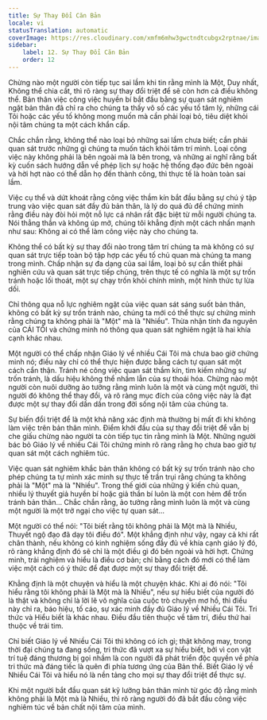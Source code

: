 ```yaml
---
title: Sự Thay Đổi Căn Bản
locale: vi
statusTranslation: automatic
coverImage: https://res.cloudinary.com/xmfm6mhw3gwctndtcubgx2rptnae/image/upload/v1740468922/small_cover_tratado_de_psicologia_revolucionaria_a4c0dca4e0.webp
sidebar:
    label: 12. Sự Thay Đổi Căn Bản
    order: 12
---
```

Chừng nào một người còn tiếp tục sai lầm khi tin rằng mình là Một, Duy nhất, Không thể chia cắt, thì rõ ràng sự thay đổi triệt để sẽ còn hơn cả điều không thể. Bản thân việc công việc huyền bí bắt đầu bằng sự quan sát nghiêm ngặt bản thân đã chỉ ra cho chúng ta thấy vô số các yếu tố tâm lý, những cái Tôi hoặc các yếu tố không mong muốn mà cần phải loại bỏ, tiêu diệt khỏi nội tâm chúng ta một cách khẩn cấp.

Chắc chắn rằng, không thể nào loại bỏ những sai lầm chưa biết; cần phải quan sát trước những gì chúng ta muốn tách khỏi tâm trí mình. Loại công việc này không phải là bên ngoài mà là bên trong, và những ai nghĩ rằng bất kỳ cuốn sách hướng dẫn về phép lịch sự hoặc hệ thống đạo đức bên ngoài và hời hợt nào có thể dẫn họ đến thành công, thì thực tế là hoàn toàn sai lầm.

Việc cụ thể và dứt khoát rằng công việc thầm kín bắt đầu bằng sự chú ý tập trung vào việc quan sát đầy đủ bản thân, là lý do quá đủ để chứng minh rằng điều này đòi hỏi một nỗ lực cá nhân rất đặc biệt từ mỗi người chúng ta. Nói thẳng thắn và không úp mở, chúng tôi khẳng định một cách nhấn mạnh như sau: Không ai có thể làm công việc này cho chúng ta.

Không thể có bất kỳ sự thay đổi nào trong tâm trí chúng ta mà không có sự quan sát trực tiếp toàn bộ tập hợp các yếu tố chủ quan mà chúng ta mang trong mình. Chấp nhận sự đa dạng của sai lầm, loại bỏ sự cần thiết phải nghiên cứu và quan sát trực tiếp chúng, trên thực tế có nghĩa là một sự trốn tránh hoặc lối thoát, một sự chạy trốn khỏi chính mình, một hình thức tự lừa dối.

Chỉ thông qua nỗ lực nghiêm ngặt của việc quan sát sáng suốt bản thân, không có bất kỳ sự trốn tránh nào, chúng ta mới có thể thực sự chứng minh rằng chúng ta không phải là "Một" mà là "Nhiều". Thừa nhận tính đa nguyên của CÁI TÔI và chứng minh nó thông qua quan sát nghiêm ngặt là hai khía cạnh khác nhau.

Một người có thể chấp nhận Giáo lý về nhiều Cái Tôi mà chưa bao giờ chứng minh nó; điều này chỉ có thể thực hiện được bằng cách tự quan sát một cách cẩn thận. Tránh né công việc quan sát thầm kín, tìm kiếm những sự trốn tránh, là dấu hiệu không thể nhầm lẫn của sự thoái hóa. Chừng nào một người còn nuôi dưỡng ảo tưởng rằng mình luôn là một và cùng một người, thì người đó không thể thay đổi, và rõ ràng mục đích của công việc này là đạt được một sự thay đổi dần dần trong đời sống nội tâm của chúng ta.

Sự biến đổi triệt để là một khả năng xác định mà thường bị mất đi khi không làm việc trên bản thân mình. Điểm khởi đầu của sự thay đổi triệt để vẫn bị che giấu chừng nào người ta còn tiếp tục tin rằng mình là Một. Những người bác bỏ Giáo lý về nhiều Cái Tôi chứng minh rõ ràng rằng họ chưa bao giờ tự quan sát một cách nghiêm túc.

Việc quan sát nghiêm khắc bản thân không có bất kỳ sự trốn tránh nào cho phép chúng ta tự mình xác minh sự thực tế trần trụi rằng chúng ta không phải là "Một" mà là "Nhiều". Trong thế giới của những ý kiến chủ quan, nhiều lý thuyết giả huyền bí hoặc giả thần bí luôn là một con hẻm để trốn tránh bản thân... Chắc chắn rằng, ảo tưởng rằng mình luôn là một và cùng một người là một trở ngại cho việc tự quan sát...

Một người có thể nói: "Tôi biết rằng tôi không phải là Một mà là Nhiều, Thuyết ngộ đạo đã dạy tôi điều đó". Một khẳng định như vậy, ngay cả khi rất chân thành, nếu không có kinh nghiệm sống đầy đủ về khía cạnh giáo lý đó, rõ ràng khẳng định đó sẽ chỉ là một điều gì đó bên ngoài và hời hợt. Chứng minh, trải nghiệm và hiểu là điều cơ bản; chỉ bằng cách đó mới có thể làm việc một cách có ý thức để đạt được một sự thay đổi triệt để.

Khẳng định là một chuyện và hiểu là một chuyện khác. Khi ai đó nói: "Tôi hiểu rằng tôi không phải là Một mà là Nhiều", nếu sự hiểu biết của người đó là thật và không chỉ là lời lẽ vô nghĩa của cuộc trò chuyện mơ hồ, thì điều này chỉ ra, báo hiệu, tố cáo, sự xác minh đầy đủ Giáo lý về Nhiều Cái Tôi. Tri thức và Hiểu biết là khác nhau. Điều đầu tiên thuộc về tâm trí, điều thứ hai thuộc về trái tim.

Chỉ biết Giáo lý về Nhiều Cái Tôi thì không có ích gì; thật không may, trong thời đại chúng ta đang sống, tri thức đã vượt xa sự hiểu biết, bởi vì con vật trí tuệ đáng thương bị gọi nhầm là con người đã phát triển độc quyền về phía tri thức mà đáng tiếc là quên đi phía tương ứng của Bản thể. Biết Giáo lý về Nhiều Cái Tôi và hiểu nó là nền tảng cho mọi sự thay đổi triệt để thực sự.

Khi một người bắt đầu quan sát kỹ lưỡng bản thân mình từ góc độ rằng mình không phải là Một mà là Nhiều, thì rõ ràng người đó đã bắt đầu công việc nghiêm túc về bản chất nội tâm của mình.

